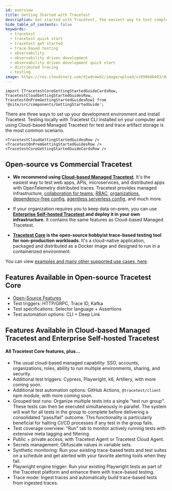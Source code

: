 ```yaml
---
id: overview
title: Getting Started with Tracetest
description: Get started with Tracetest, the easiest way to test complex microservice flows fast! Use OpenTelemetry distributed traces to find issues from front end to back end and anywhere in between!
hide_table_of_contents: false
keywords:
  - tracetest
  - tracetest quick start
  - tracetest get started
  - trace-based testing
  - observability
  - observability driven development
  - observability driven development quick start
  - distributed tracing
  - testing
image: https://res.cloudinary.com/djwdcmwdz/image/upload/v1698686403/docs/Blog_Thumbnail_14_rsvkmo.jpg
---
```


```mdx-code-block
import {TracetestCoreGettingStartedGuideCardsRow, TracetestCloudGettingStartedGuidesRow, TracetestOnPremGettingStartedGuidesRow} from '@site/src/components/GettingStartedGuide';
```

There are three ways to set up your development environment and install Tracetest. Testing locally with Tracetest CLI installed on your computer and using Cloud-based Managed Tracetest for test and trace artifact storage is the most common scenario.

```mdx-code-block
<TracetestCloudGettingStartedGuidesRow />
<TracetestOnPremGettingStartedGuidesRow />
<TracetestCoreGettingStartedGuideCardsRow />
```

## Open-source vs Commercial Tracetest

- **We recommend using [Cloud-based Managed Tracetest](https://app.tracetest.io/)**. It's the easiest way to test web apps, APIs, microservices, and distributed apps with OpenTelemetry distributed traces. Tracetest provides managed infrastructure, [collaboration for teams](/concepts/environments), [RBAC](/concepts/roles-and-permissions), [organizations](/concepts/organizations), [dependency-free config](/concepts/agent), [agentless serverless config](/concepts/cloud-agent), and much more.

- If your organization requires you to keep data on-prem, you can use **[Enterprise Self-hosted Tracetest](https://tracetest.io/on-prem-installation) and deploy it in your own infrastructure**. It contains the same features as Cloud-based Managed Tracetest.

- **[Tracetest Core](https://github.com/kubeshop/tracetest) is the open-source hobbyist trace-based testing tool for non-production workloads**. It's a cloud-native application, packaged and distributed as a Docker image and designed to run in a containerized environment.

You can view [examples and many other supported use cases, here](/examples-tutorials/recipes).

## Features Available in Open-source Tracetest Core

- [Open-Source Features](https://github.com/kubeshop/tracetest?tab=readme-ov-file#-features)
- Test triggers: HTTP/GRPC, Trace ID, Kafka
- Test specifications: Selector language + Assertions
- Test automation options: CLI + Deep Link

## Features Available in Cloud-based Managed Tracetest and Enterprise Self-hosted Tracetest

#### All Tracetest Core features, plus...

- The usual cloud-based managed capability: SSO, accounts, organizations, roles, ability to run multiple environments, sharing, and security.
- Additional test triggers: Cypress, Playwright, k6, Artillery, with more coming soon.
- Additional test automation options: GitHub Actions, `@tracetest/client` npm module, with more coming soon.
- Grouped test runs: Organize multiple tests into a single "test run group". These tests can then be executed simultaneously in parallel. The system will wait for all tests in the group to complete before delivering a consolidated "pass/fail" outcome. This functionality is particularly beneficial for halting CI/CD processes if any test in the group fails.
- Test coverage overview: "Run" tab to monitor actively running tests with extensive meta tagging and filtering.
- Public + private access, with Tracetest Agent or Tracetest Cloud Agent.
- Secrets management: Obfuscate values in variable sets.
- Synthetic monitoring: Run your existing trace-based tests and test suites on a schedule and get alerted with your favorite alerting tools when they fail.
- Playwright engine trigger: Run your existing Playwright tests as part of the Tracetest platform and enhance them with trace-based testing.
- Trace mode: Ingest traces and automatically build trace-based tests from ingested traces.
